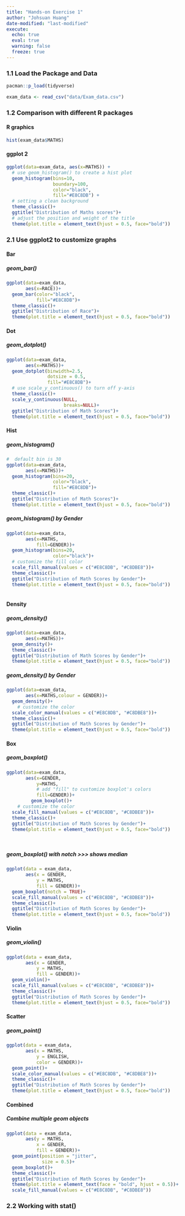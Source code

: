 ```yaml
---
title: "Hands-on Exercise 1"
author: "Johsuan Huang"
date-modified: "last-modified"
execute:
  echo: true
  eval: true
  warning: false
  freeze: true
---
```


### 1.1 Load the Package and Data

```r
pacman::p_load(tidyverse)
```

```r
exam_data <- read_csv("data/Exam_data.csv")
```

### 1.2 Comparison with different R packages

::: panel-tabset
#### R graphics

```r
hist(exam_data$MATHS)
```

#### ggplot 2

```r
ggplot(data=exam_data, aes(x=MATHS)) +
  # use geom_histogram() to create a hist plot
  geom_histogram(bins=10,
                 boundary=100,
                 color="black",
                 fill="#E8C8DB") +
  # setting a clean background
  theme_classic()+
  ggtitle("Distribution of Maths scores")+
  # adjust the position and weight of the title
  theme(plot.title = element_text(hjust = 0.5, face="bold"))
```
:::

### 2.1 Use ggplot2 to customize graphs

::: panel-tabset
#### Bar

##### geom_bar()
```r
ggplot(data=exam_data,
       aes(x=RACE))+
  geom_bar(color="black",
           fill="#E8C8DB")+
  theme_classic()+
  ggtitle("Distribution of Race")+
  theme(plot.title = element_text(hjust = 0.5, face="bold"))

```

#### Dot

##### geom_dotplot()
```r
ggplot(data=exam_data,
       aes(x=MATHS))+
  geom_dotplot(binwidth=2.5,
               dotsize = 0.5,
               fill="#E8C8DB")+
  # use scale_y_continuous() to turn off y-axis
  theme_classic()+
  scale_y_continuous(NULL,
                     breaks=NULL)+
  ggtitle("Distribution of Math Scores")+
  theme(plot.title = element_text(hjust = 0.5, face="bold"))
```


#### Hist

##### geom_histogram()
```r
#  default bin is 30
ggplot(data=exam_data, 
       aes(x=MATHS))+
  geom_histogram(bins=20,
                 color="black",
                 fill="#E8C8DB")+
  theme_classic()+
  ggtitle("Distribution of Math Scores")+
  theme(plot.title = element_text(hjust = 0.5, face="bold"))
```


##### geom_histogram() by Gender
```r
ggplot(data=exam_data,
       aes(x=MATHS,
           fill=GENDER))+
  geom_histogram(bins=20,
                 color="black")+
  # customize the fill color
  scale_fill_manual(values = c("#E8C8DB", "#C8DBE8"))+
  theme_classic()+
  ggtitle("Distribution of Math Scores by Gender")+
  theme(plot.title = element_text(hjust = 0.5, face="bold"))
              
```

#### Density

##### geom_density()
```r
ggplot(data=exam_data,
       aes(x=MATHS))+
  geom_density()+
  theme_classic()+
  ggtitle("Distribution of Math Scores by Gender")+
  theme(plot.title = element_text(hjust = 0.5, face="bold"))
```

##### geom_density() by Gender
```r
ggplot(data=exam_data,
       aes(x=MATHS,colour = GENDER))+
  geom_density()+
    # customize the color
  scale_color_manual(values = c("#E8C8DB", "#C8DBE8"))+
  theme_classic()+
  ggtitle("Distribution of Math Scores by Gender")+
  theme(plot.title = element_text(hjust = 0.5, face="bold"))
```
#### Box

##### geom_boxplot()
```r
ggplot(data=exam_data,
       aes(x=GENDER,
           y=MATHS,
           # add "fill" to customize boxplot's colors
           fill=GENDER))+
         geom_boxplot()+
    # customize the color
  scale_fill_manual(values = c("#E8C8DB", "#C8DBE8"))+
  theme_classic()+
  ggtitle("Distribution of Math Scores by Gender")+
  theme(plot.title = element_text(hjust = 0.5, face="bold"))

  
```
##### geom_boxplot() with notch >>> shows median
```r
ggplot(data = exam_data,
       aes(x = GENDER,
           y = MATHS,
           fill = GENDER))+
  geom_boxplot(notch = TRUE)+
  scale_fill_manual(values = c("#E8C8DB", "#C8DBE8"))+
  theme_classic()+
  ggtitle("Distribution of Math Scores by Gender")+
  theme(plot.title = element_text(hjust = 0.5, face="bold"))
```

#### Violin
##### geom_violin()
```r
ggplot(data = exam_data,
       aes(x = GENDER,
           y = MATHS,
           fill = GENDER))+
  geom_violin()+
  scale_fill_manual(values = c("#E8C8DB", "#C8DBE8"))+
  theme_classic()+
  ggtitle("Distribution of Math Scores by Gender")+
  theme(plot.title = element_text(hjust = 0.5, face="bold"))
```
#### Scatter

##### geom_point()
```r
ggplot(data = exam_data,
       aes(x = MATHS,
           y = ENGLISH,
           color = GENDER))+
  geom_point()+
  scale_color_manual(values = c("#E8C8DB", "#C8DBE8"))+
  theme_classic()+
  ggtitle("Distribution of Math Scores by Gender")+
  theme(plot.title = element_text(hjust = 0.5, face="bold"))
```
#### Combined
##### Combine multiple geom objects
```r
ggplot(data = exam_data,
       aes(y = MATHS,
           x = GENDER,
           fill = GENDER))+
  geom_point(position = "jitter", 
             size = 0.5)+
  geom_boxplot()+
  theme_classic()+
  ggtitle("Distribution of Math Scores by Gender")+
  theme(plot.title = element_text(face = "bold", hjust = 0.5))+
  scale_fill_manual(values = c("#E8C8DB", "#C8DBE8"))
```

:::

### 2.2 Working with stat()

